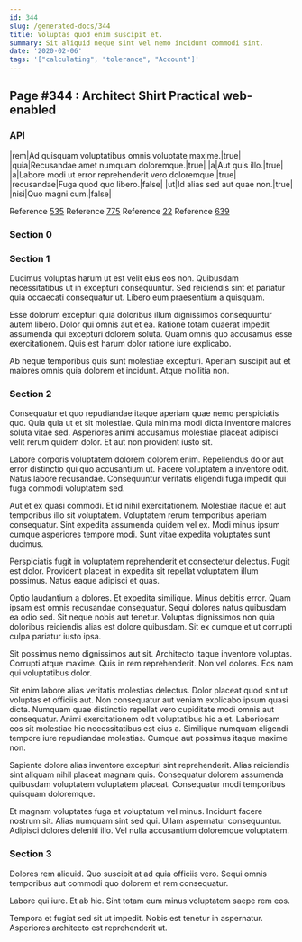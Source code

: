```yaml
---
id: 344
slug: /generated-docs/344
title: Voluptas quod enim suscipit et.
summary: Sit aliquid neque sint vel nemo incidunt commodi sint.
date: '2020-02-06'
tags: '["calculating", "tolerance", "Account"]'
---
```

<Partial />

## Page #344 : Architect Shirt Practical web-enabled
### API

|rem|Ad quisquam voluptatibus omnis voluptate maxime.|true|
|quia|Recusandae amet numquam doloremque.|true|
|a|Aut quis illo.|true|
|a|Labore modi ut error reprehenderit vero doloremque.|true|
|recusandae|Fuga quod quo libero.|false|
|ut|Id alias sed aut quae non.|true|
|nisi|Quo magni cum.|false|

Reference [535](/generated-docs/535)
Reference [775](/generated-docs/775)
Reference [22](/generated-docs/22)
Reference [639](/generated-docs/639)


### Section 0

### Section 1
Ducimus voluptas harum ut est velit eius eos non. Quibusdam necessitatibus ut in excepturi consequuntur. Sed reiciendis sint et pariatur quia occaecati consequatur ut. Libero eum praesentium a quisquam.
 Esse dolorum excepturi quia doloribus illum dignissimos consequuntur autem libero. Dolor qui omnis aut et ea. Ratione totam quaerat impedit assumenda qui excepturi dolorem soluta. Quam omnis quo accusamus esse exercitationem. Quis est harum dolor ratione iure explicabo.
 Ab neque temporibus quis sunt molestiae excepturi. Aperiam suscipit aut et maiores omnis quia dolorem et incidunt. Atque mollitia non.
### Section 2
Consequatur et quo repudiandae itaque aperiam quae nemo perspiciatis quo. Quia quia ut et sit molestiae. Quia minima modi dicta inventore maiores soluta vitae sed. Asperiores animi accusamus molestiae placeat adipisci velit rerum quidem dolor. Et aut non provident iusto sit.
 Labore corporis voluptatem dolorem dolorem enim. Repellendus dolor aut error distinctio qui quo accusantium ut. Facere voluptatem a inventore odit. Natus labore recusandae. Consequuntur veritatis eligendi fuga impedit qui fuga commodi voluptatem sed.
 Aut et ex quasi commodi. Et id nihil exercitationem. Molestiae itaque et aut temporibus illo sit voluptatem. Voluptatem rerum temporibus aperiam consequatur.
Sint expedita assumenda quidem vel ex. Modi minus ipsum cumque asperiores tempore modi. Sunt vitae expedita voluptates sunt ducimus.
 Perspiciatis fugit in voluptatem reprehenderit et consectetur delectus. Fugit est dolor. Provident placeat in expedita sit repellat voluptatem illum possimus. Natus eaque adipisci et quas.
 Optio laudantium a dolores. Et expedita similique. Minus debitis error.
Quam ipsam est omnis recusandae consequatur. Sequi dolores natus quibusdam ea odio sed. Sit neque nobis aut tenetur. Voluptas dignissimos non quia doloribus reiciendis alias est dolore quibusdam. Sit ex cumque et ut corrupti culpa pariatur iusto ipsa.
 Sit possimus nemo dignissimos aut sit. Architecto itaque inventore voluptas. Corrupti atque maxime. Quis in rem reprehenderit. Non vel dolores. Eos nam qui voluptatibus dolor.
 Sit enim labore alias veritatis molestias delectus. Dolor placeat quod sint ut voluptas et officiis aut. Non consequatur aut veniam explicabo ipsum quasi dicta. Numquam quae distinctio repellat vero cupiditate modi omnis aut consequatur.
Animi exercitationem odit voluptatibus hic a et. Laboriosam eos sit molestiae hic necessitatibus est eius a. Similique numquam eligendi tempore iure repudiandae molestias. Cumque aut possimus itaque maxime non.
 Sapiente dolore alias inventore excepturi sint reprehenderit. Alias reiciendis sint aliquam nihil placeat magnam quis. Consequatur dolorem assumenda quibusdam voluptatem voluptatem placeat. Consequatur modi temporibus quisquam doloremque.
 Et magnam voluptates fuga et voluptatum vel minus. Incidunt facere nostrum sit. Alias numquam sint sed qui. Ullam aspernatur consequuntur. Adipisci dolores deleniti illo. Vel nulla accusantium doloremque voluptatem.
### Section 3
Dolores rem aliquid. Quo suscipit at ad quia officiis vero. Sequi omnis temporibus aut commodi quo dolorem et rem consequatur.
 Labore qui iure. Et ab hic. Sint totam eum minus voluptatem saepe rem eos.
 Tempora et fugiat sed sit ut impedit. Nobis est tenetur in aspernatur. Asperiores architecto est reprehenderit ut.

